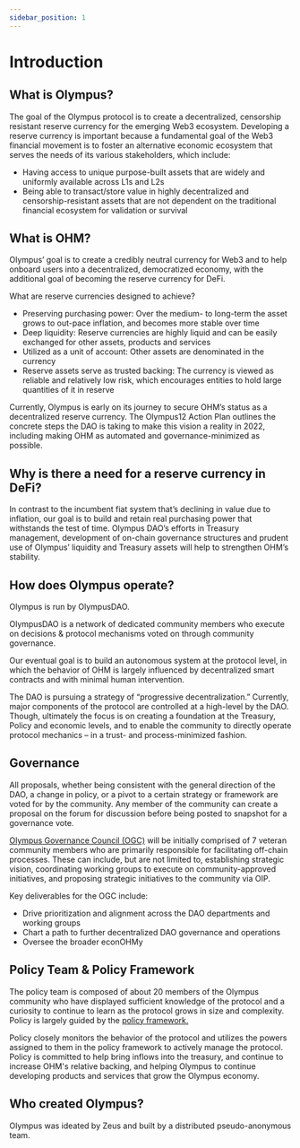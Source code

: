 ```yaml
---
sidebar_position: 1
---
```


# Introduction

## What is Olympus?

The goal of the Olympus protocol is to create a decentralized, censorship resistant reserve currency for the emerging Web3 ecosystem. Developing a reserve currency is important because a fundamental goal of the Web3 financial movement is to foster an alternative economic ecosystem that serves the needs of its various stakeholders, which include:

* Having access to unique purpose-built assets that are widely and uniformly available across L1s and L2s
* Being able to transact/store value in highly decentralized and censorship-resistant assets that are not dependent on the traditional financial ecosystem for validation or survival

<YouTube youTubeId="QZOaZ9dd-ms" />

## What is OHM?

Olympus’ goal is to create a credibly neutral currency for Web3 and to help onboard users into a decentralized, democratized economy, with the additional goal of becoming the reserve currency for DeFi.

What are reserve currencies designed to achieve? 

* Preserving purchasing power: Over the medium- to long-term the asset grows to out-pace inflation, and becomes more stable over time
* Deep liquidity: Reserve currencies are highly liquid and can be easily exchanged for other assets, products and services
* Utilized as a unit of account: Other assets are denominated in the currency
* Reserve assets serve as trusted backing: The currency is viewed as reliable and relatively low risk, which encourages entities to hold large quantities of it in reserve

Currently, Olympus is early on its journey to secure OHM’s status as a decentralized reserve currency. The Olympus12 Action Plan outlines the concrete steps the DAO is taking to make this vision a reality in 2022, including making OHM as automated and governance-minimized as possible.

## Why is there a need for a reserve currency in DeFi?

In contrast to the incumbent fiat system that’s declining in value due to inflation, our goal is to build and retain real purchasing power that withstands the test of time. Olympus DAO’s efforts in Treasury management, development of on-chain governance structures and prudent use of Olympus’ liquidity and Treasury assets will help to strengthen OHM’s stability.

## How does Olympus operate?

Olympus is run by OlympusDAO.

OlympusDAO is a network of dedicated community members who execute on decisions & protocol mechanisms voted on through community governance. 

Our eventual goal is to build an autonomous system at the protocol level, in which the behavior of OHM is largely influenced by decentralized smart contracts and with minimal human intervention. 

The DAO is pursuing a strategy of “progressive decentralization.” Currently, major components of the protocol are controlled at a high-level by the DAO. Though, ultimately the focus is on creating a foundation at the Treasury, Policy and economic levels, and to enable the community to directly operate protocol mechanics – in a trust- and process-minimized fashion.  

## Governance

All proposals, whether being consistent with the general direction of the DAO, a change in policy, or a pivot to a certain strategy or framework are voted for by the community. Any member of the community can create a proposal on the forum for discussion before being posted to snapshot for a governance vote.

[Olympus Governance Council (OGC)](https://forum.olympusdao.finance/d/1156-oip-91-olympus-governance-council) will be initially comprised of 7 veteran community members who are primarily responsible for facilitating off-chain processes. These can include, but are not limited to, establishing strategic vision, coordinating working groups to execute on community-approved initiatives, and proposing strategic initiatives to the community via OIP.

Key deliverables for the OGC include:

* Drive prioritization and alignment across the DAO departments and working groups
* Chart a path to further decentralized DAO governance and operations
* Oversee the broader econOHMy

## Policy Team & Policy Framework

The policy team is composed of about 20 members of the Olympus community who have displayed sufficient knowledge of the protocol and a curiosity to continue to learn as the protocol grows in size and complexity. Policy is largely guided by the [policy framework.](https://forum.olympusdao.finance/d/622-oip-56-olympusdao-policy-framework-v2)

Policy closely monitors the behavior of the protocol and utilizes the powers assigned to them in the policy framework to actively manage the protocol. Policy is committed to help bring inflows into the treasury, and continue to increase OHM's relative backing, and helping Olympus to continue developing products and services that grow the Olympus economy.

## Who created Olympus?

Olympus was ideated by Zeus and built by a distributed pseudo-anonymous team.
